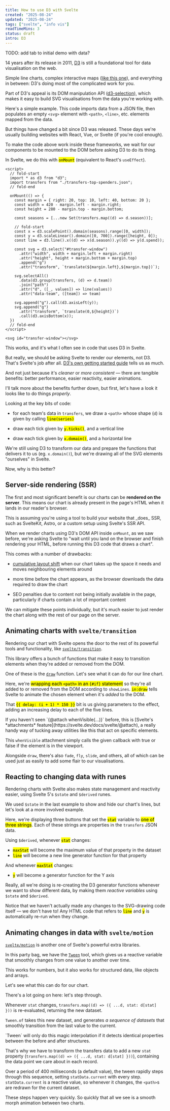 ```yaml
---
title: How to use D3 with Svelte
created: "2025-08-24"
updated: "2025-08-24"
tags: ["svelte", "info vis"]
readTimeMins: 3
status: draft
intro: D3
---
```


<aside>
TODO: add tab to initial demo with data?<br/>
</aside>

14 years after its release in 2011, [D3](https://d3js.org/) is still a foundational tool for data
visualisation on the web.

Simple line charts, complex interactive maps ([like this
one](https://www.theguardian.com/us-news/ng-interactive/2024/nov/06/us-election-results-map-2024-live-donald-trump-kamala-harris-president)),
and everything in between: D3's doing most of the complicated work for you.

Part of D3's appeal is its DOM manipulation API ([d3-selection](https://d3js.org/d3-selection)),
which makes it easy to build SVG visualisations from the data you're working with.

Here's a simple example. This code imports data from a JSON file, then populates an empty `<svg>` element with `<path>`, `<line>`, etc. elements mapped from the data.

<IntroDemo/>

But things have changed a bit since D3 was released. These days we're usually building
websites with React, Vue, or Svelte (if you're cool enough).

To make the code above work inside these frameworks, we wait for our components to be
mounted to the DOM before asking D3 to do its thing.

In Svelte, we do this with <mark class="purple">`onMount`</mark> (equivalent to React's `useEffect`).

```svelte purple:/onMount/
<script>
  // fold-start
  import * as d3 from "d3";
  import transfers from "./transfers-top-spenders.json";
  // fold-end

  onMount(() => {
    const margin = { right: 20, top: 10, left: 40, bottom: 20 };
    const width = 420 - margin.left - margin.right;
    const height = 280 - margin.top - margin.bottom;

    const seasons = [...new Set(transfers.map((d) => d.season))];

    // fold-start
    const x = d3.scalePoint().domain(seasons).range([0, width]);
    const y = d3.scaleLinear().domain([0, 700]).range([height, 0]);
    const line = d3.line().x((d) => x(d.season)).y((d) => y(d.spend));

    const svg = d3.select("#transfer-window")
      .attr("width", width + margin.left + margin.right)
      .attr("height", height + margin.bottom + margin.top)
      .append("g")
      .attr("transform", `translate(${margin.left},${margin.top})`);

    svg.selectAll()
      .data(d3.group(transfers, (d) => d.team))
      .join("path")
      .attr("d", ([_, values]) => line(values))
      .attr("data-team", ([team]) => team)

    svg.append("g").call(d3.axisLeft(y));
    svg.append("g")
      .attr("transform", `translate(0,${height})`)
      .call(d3.axisBottom(x));
  })
  // fold-end
</script>

<svg id="transfer-window"></svg>
```

This works, and it's what I often see in code that uses D3 in Svelte.

But really, we should be asking Svelte to render our elements, not D3. That's Svelte's job after all. [D3's own getting started guide](https://d3js.org/getting-started#d3-in-svelte) tells us as much.

And not just because it's _cleaner_ or _more consistent_ &mdash; there are tangible benefits: better performance, easier reactivity, easier animations.

I'll talk more about the benefits further down, but first, let's have a look it looks like to do things _properly_.

<SvelteChartCodeBlock/>

Looking at the key bits of code:

* for each team's data in `transfers`, we draw a `<path>` whose shape (`d`) is given by calling <mark class="purple">`line(series)`</mark>

* draw each tick given by <mark class="orange">`y.ticks()`</mark>, and a vertical line

* draw each tick given by <mark class="cyan">`x.domain()`</mark>, and a horizontal line

We're still using D3 to transform our data and prepare the functions that delivers it to us (eg. `x.domain()`), but we're drawing all of the SVG elements "ourselves" in Svelte.

Now, why is this better?

## Server-side rendering (SSR)

The first and most significant benefit is our charts can be **rendered on the server**. This means our chart is already present in the page's HTML when it lands in our reader's browser.

<aside>
  This is assuming you're using a tool to build your website that _does_ SSR, such as SvelteKit, Astro, or a custom setup using Svelte's SSR API.
</aside>

When we render charts using D3's DOM API inside `onMount`, as we saw before, we're asking Svelte to "wait until you land on the browser and finish rendering your HTML, before running this D3 code that draws a chart".

This comes with a number of drawbacks:

* <a href="https://developer.mozilla.org/en-US/docs/Glossary/CLS">cumulative layout shift</a> when our chart takes up the space it needs and moves neighbouring elements around

* more time before the chart appears, as the browser downloads the data required to draw the chart

* SEO penalties due to content not being initially available in the page, particularly if charts contain a lot of important content

We can mitigate these points individually, but it's much easier to just render the chart along with the rest of our page on the server.


## Animating charts with `svelte/transition`

Rendering our chart with Svelte opens the door to the rest of its powerful tools and functionality, like [`svelte/transition`](https://svelte.dev/docs/svelte/svelte-transition).

This library offers a bunch of functions that make it easy to transition elements when they're added or removed from the DOM.

One of these is the [`draw`](https://svelte.dev/docs/svelte/svelte-transition#draw) function. Let's see what it can do for our line chart.

<DrawTransitionsDemo />

Here, we're <mark class="purple">wrapping each `<path>` in an `{#if}` statement</mark> so they're all added to or removed from the DOM according to `showLines`. <mark class="orange">`in:draw`</mark> tells Svelte to animate the chosen element when it's _added_ to the DOM.

That <mark class="orange">`{{ delay: (i + 1) * 150 }}`</mark> bit is us giving parameters to the effect, adding an increasing delay to each of the five lines.

<aside>
  If you haven't seen `{@attach whenVisible(...)}` before, this is [Svelte's *attachments* feature](https://svelte.dev/docs/svelte/@attach), a really handy way of tucking away utilities like this that act on specific elements.

  This `whenVisible` attachment simply calls the given callback with true or false if the element is in the viewport.
</aside>

Alongside `draw`, there's also `fade`, `fly`, `slide`, and others, all of which can be used just as easily to add some flair to our visualisations.

## Reacting to changing data with runes

Rendering charts with Svelte also makes state management and reactivity easier, using Svelte 5's `$state` and `$derived` runes.

We used `$state` in the last example to show and hide our chart's lines, but let's look at a more involved example.

<ReactivityDemo />

Here, we're displaying three buttons that set the <mark class="purple">`stat`</mark> variable to <mark class="cyan">one of three strings</mark>. Each of these strings are properties in the `transfers` JSON data.

Using `$derived`, whenever <mark class="purple">`stat`</mark> changes:

* <mark class="orange">`maxStat`</mark> will become the maximum value of that property in the dataset
* <mark class="green">`line`</mark> will become a new line generator function for that property

And whenever <mark class="orange">`maxStat`</mark> changes:

* <mark class="red">`y`</mark> will become a generator function for the Y axis

Really, all we're doing is re-creating the D3 generator functions whenever we want to show different data, by making them _reactive variables_ using `$state` and `$derived`.

Notice that we haven't actually made any changes to the SVG-drawing code itself &mdash; we don't have to! Any HTML code that refers to <mark class="green">`line`</mark> and <mark class="red">`y`</mark> is automatically re-run when they change.

## Animating changes in data with `svelte/motion`

[`svelte/motion`](https://svelte.dev/docs/svelte/svelte-motion) is another one of Svelte's powerful extra libraries.

In this party bag, we have the [`Tween`](https://svelte.dev/docs/svelte/svelte-motion#Tween) tool, which gives us a reactive variable that smoothly changes from one value to another over time.

This works for numbers, but it also works for structured data, like objects and arrays.

Let's see what this can do for our chart.

<TweenDemo/>

There's a lot going on here: let's step through.

Whenever `stat` changes, `transfers.map((d) => ({ ...d, stat: d[stat] }))` is re-evaluated, returning the new dataset.

`Tween.of` takes this new dataset, and generates _a sequence of datasets_ that smoothly transition from the last value to the current.

<TweenData/>

<aside>
  `Tween` will only do this magic interpolation if it detects identical properties between the before and after structures.

  That's why we have to transform the transfers data to add a new `stat` property (`transfers.map((d) => ({ ...d, stat: d[stat] }))`), containing the data point we care about in each record.
</aside>

Over a period of 400 milliseconds (a default value), the tween rapidly steps through this sequence, setting `statData.current` with every step. `statData.current` is a reactive value, so whenever it changes, the `<path>`s are redrawn for the current dataset.

These steps happen very quickly. So quickly that all we see is a smooth morph animation between two charts.
